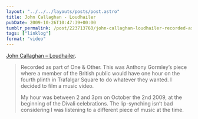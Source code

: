 ```yaml
---
layout: "../../../layouts/posts/post.astro"
title: John Callaghan - Loudhailer
pubDate: 2009-10-26T10:47:39+00:00
tumblr_permalink: /post/223713760/john-callaghan-loudhailer-recorded-as-part-of
tags: ["linklog"]
format: "video"
---
```



<YouTube id="https://www.youtube.com/watch?v=JgY4F51huZA" />

[John Callaghan &#8211; Loudhailer][1].

> Recorded as part of One & Other. This was Anthony Gormley&rsquo;s piece where a member of the British public would have one hour on the fourth plinth in Trafalgar Square to do whatever they wanted. I decided to film a music video.
>
> My hour was between 2 and 3pm on October the 2nd 2009, at the beginning of the Divali celebrations. The lip-synching isn&rsquo;t bad considering I was listening to a different piece of music at the time.

[1]: https://www.youtube.com/watch?v=JgY4F51huZA
